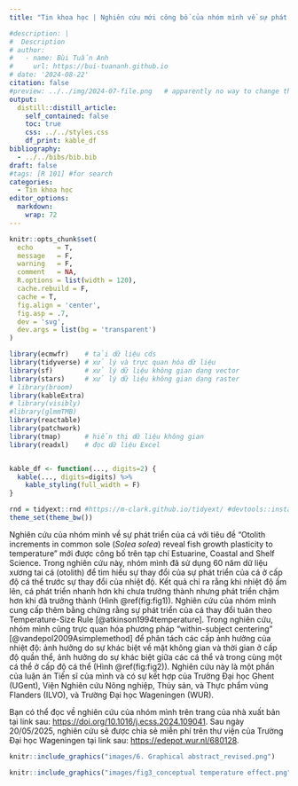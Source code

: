 ```yaml
---
title: "Tin khoa học | Nghiên cứu mới công bố của nhóm mình về sự phát triển của cá"

#description: |
#  Description
# author:
#   - name: Bùi Tuấn Anh
#     url: https://bui-tuananh.github.io
# date: '2024-08-22'
citation: false  
#preview: ../../img/2024-07-file.png   # apparently no way to change the size displayed via css (ignored) or file (stretched)
output:
  distill::distill_article:
    self_contained: false
    toc: true
    css: ../../styles.css
    df_print: kable_df
bibliography:
  - ../../bibs/bib.bib
draft: false
#tags: [R 101] #for search
categories:
  - Tin khoa học
editor_options: 
  markdown: 
    wrap: 72
---
```


```r
knitr::opts_chunk$set(
  echo      = T, 
  message   = F, 
  warning   = F, 
  comment   = NA,
  R.options = list(width = 120),
  cache.rebuild = F,
  cache = T,
  fig.align = 'center',
  fig.asp = .7,
  dev = 'svg',
  dev.args = list(bg = 'transparent')
)

library(ecmwfr)    # tải dữ liệu cds
library(tidyverse) # xử lý và trực quan hóa dữ liệu
library(sf)        # xử lý dữ liệu không gian dạng vector
library(stars)     # xử lý dữ liệu không gian dạng raster
# library(broom)
library(kableExtra)
# library(visibly)
#library(glmmTMB)
library(reactable)
library(patchwork)
library(tmap)      # hiển thị dữ liệu không gian
library(readxl)    # đọc dữ liệu Excel


kable_df <- function(..., digits=2) {
  kable(..., digits=digits) %>% 
    kable_styling(full_width = F)
}

rnd = tidyext::rnd #https://m-clark.github.io/tidyext/ #devtools::install_github('m-clark/tidyext')
theme_set(theme_bw())
```

Nghiên cứu của nhóm mình về sự phát triển của cá với tiêu đề "Otolith
increments in common sole (*Solea solea*) reveal fish growth plasticity
to temperature" mới được công bố trên tạp chí Estuarine, Coastal and
Shelf Science. Trong nghiên cứu này, nhóm mình đã sử dụng 60 năm dữ liệu
xương tai cá (otolith) để tìm hiểu sự thay đổi của sự phát triển của cá
ở cấp độ cá thể trước sự thay đổi của nhiệt độ. Kết quả chỉ ra rằng khi
nhiệt độ ấm lên, cá phát triển nhanh hơn khi chưa trưởng thành nhưng
phát triển chậm hơn khi đã trưởng thành (Hình \@ref(fig:fig1)). Nghiên
cứu của nhóm mình cung cấp thêm bằng chứng rằng sự phát triển của cá
thay đổi tuân theo Temperature-Size Rule [@atkinson1994temperature].
Trong nghiên cứu, nhóm mình cũng trực quan hóa phương pháp
"within-subject centering" [@vandepol2009Asimplemethod] để phân tách các
cấp ảnh hưởng của nhiệt độ: ảnh hưởng do sự khác biệt về mặt không gian
và thời gian ở cấp độ quần thể, ảnh hưởng do sự khác biệt giữa các cá
thể và trong cùng một cá thể ở cấp độ cá thể (Hình \@ref(fig:fig2)).
Nghiên cứu này là một phần của luận án Tiến sĩ của mình và có sự kết hợp
của Trường Đại học Ghent (UGent), Viện Nghiên cứu Nông nghiệp, Thủy sản,
và Thực phẩm vùng Flanders (ILVO), và Trường Đại học Wageningen (WUR).

Bạn có thể đọc về nghiên cứu của nhóm mình trên trang của nhà xuất bản
tại link sau: <https://doi.org/10.1016/j.ecss.2024.109041>. Sau ngày
20/05/2025, nghiên cứu sẽ được chia sẻ miễn phí trên thư viện của Trường
Đại học Wageningen tại link sau:
[https://edepot.wur.nl/680128](https://eur03.safelinks.protection.outlook.com/?url=https%3A%2F%2Fedepot.wur.nl%2F680128&data=05%7C02%7CTuanAnh.Bui%40ugent.be%7Cc1f2824253f741d3792508dd14705f4d%7Cd7811cdeecef496c8f91a1786241b99c%7C1%7C0%7C638689195055382475%7CUnknown%7CTWFpbGZsb3d8eyJFbXB0eU1hcGkiOnRydWUsIlYiOiIwLjAuMDAwMCIsIlAiOiJXaW4zMiIsIkFOIjoiTWFpbCIsIldUIjoyfQ%3D%3D%7C0%7C%7C%7C&sdata=Ns%2BJFIAL0GdQLVMwmb8aWPLzGIMxNeEz%2F4zLqBBER8k%3D&reserved=0 "Original URL: https://edepot.wur.nl/680128. Click or tap if you trust this link.").

```r
knitr::include_graphics("images/6. Graphical abstract_revised.png")
```

```r
knitr::include_graphics("images/fig3_conceptual temperature effect.png")
```
